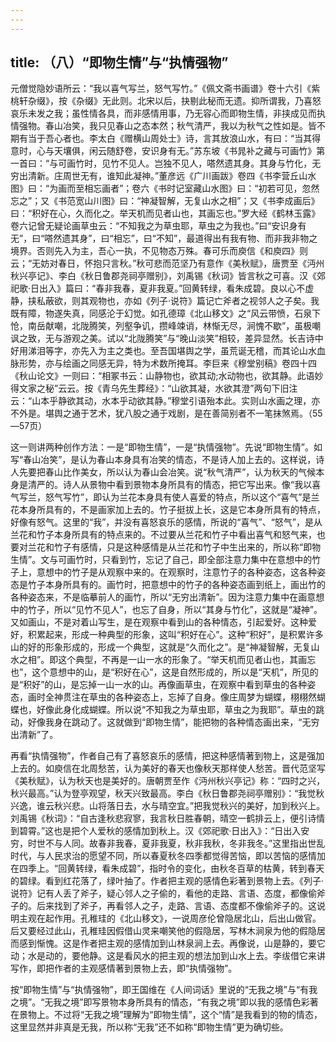 ```yaml
---
---
---
```

title: （八）“即物生情”与“执情强物”
---




元僧觉隐妙语所云：“我以喜气写兰，怒气写竹。”《佩文斋书画谱》卷十六引《紫桃轩杂缀》，按《杂缀》无此则。北宋以后，抉剔此秘而无遗。抑所谓我，乃喜怒哀乐未发之我；虽性情各具，而非感情用事，乃无容心而即物生情，非挟成见而执情强物。春山冶笑，我只见春山之态本然；秋气清严，我以为秋气之性如是。皆不期有当于吾心者也。李太白《赠横山周处士》诗，言其放浪山水，有曰：“当其得意时，心与天壤俱，闲云随舒卷，安识身有无。”苏东坡《书晁补之藏与可画竹》第一首曰：“与可画竹时，见竹不见人。岂独不见人，嗒然遗其身。其身与竹化，无穷出清新。庄周世无有，谁知此凝神。”董彦远《广川画跋》卷四《书李营丘山水图》曰：“为画而至相忘画者”；卷六《书时记室藏山水图》曰：“初若可见，忽然忘之”；又《书范宽山川图》曰：“神凝智解，无复山水之相”；又《书李成画后》曰：“积好在心，久而化之。举天机而见者山也，其画忘也。”罗大经《鹤林玉露》卷六记曾无疑论画草虫云：“不知我之为草虫耶，草虫之为我也。”曰“安识身有无”，曰“嗒然遗其身”，曰“相忘”，曰“不知”，最道得出有我有物、而非我非物之境界。否则先入为主，吾心一执，不见物态万殊。春可乐而庾信《和庾四》则云；“无妨对春日，怀抱只言秋。”秋可悲而范坚乃有意作《美秋赋》，唐贾至《沔州秋兴亭记》、李白《秋日鲁郡尧祠亭赠别》，刘禹锡《秋词》皆言秋之可喜。汉《郊祀歌·日出入》篇曰：“春非我春，夏非我夏。”回黄转绿，看朱成碧。良以心不虚静，挟私蔽欲，则其观物也，亦如《列子·说符》篇记亡斧者之视邻人之子矣。我既有障，物遂失真，同感沦于幻觉。如孔德璋《北山移文》之“风云带愤，石泉下怆，南岳献嘲，北陇腾笑，列壑争讥，攒峰竦诮，林惭无尽，涧愧不歇”，虽极嘲讽之致，无与游观之美。试以“北陇腾笑”与“晚山淡笑”相较，差异显然。长吉诗中好用涕泪等字，亦先入为主之类也。至吾国堪舆之学，虽荒诞无稽，而其论山水血脉形势，亦与绘画之同感无异，特为术数所掩耳。李巨来《穆堂别稿》卷四十四《秋山论文》一则曰：“相冢书云：山静物也，欲其动;水动物也，欲其静。此语妙得文家之秘”云云。按《青乌先生葬经》：“山欲其凝，水欲其澄”两句下旧注云：“山本乎静欲其动，水本乎动欲其静。”穆堂引语殆本此。实则山水画之理，亦不外是。堪舆之通于艺术，犹八股之通于戏剧，是在善简别者不一笔抹煞焉。（55—57页）

这一则讲两种创作方法：一是“即物生情”，一是“执情强物”。先说“即物生情”。如写“春山冶笑”，是认为春山本身具有冶笑的情态，不是诗人加上去的。这样说，诗人先要把春山比作美女，所以认为春山会冶笑。说“秋气清严”，认为秋天的气候本身是清严的。诗人从景物中看到景物本身所具有的情态，把它写出来。像“我以喜气写兰，怒气写竹”，即认为兰花本身具有使人喜爱的特点，所以这个“喜气”是兰花本身所具有的，不是画家加上去的。竹子挺拔上长，这是它本身所具有的特点，好像有怒气。这里的“我”，并没有喜怒哀乐的感情，所说的“喜气”、“怒气”，是从兰花和竹子本身所具有的特点来的。不过要从兰花和竹子中看出喜气和怒气来，也要对兰花和竹子有感情，只是这种感情是从兰花和竹子中生出来的，所以称“即物生情”。文与可画竹时，只看到竹，忘记了自己，即全部注意力集中在意想中的竹子上，意想中的竹子是从观察中来的。在观察时，注意竹子的各种姿态，这各种姿态是竹子本身所具有的。画竹时，把意想中的竹子的各种姿态画到纸上，画出竹的各种姿态来，不是临摹前人的画竹，所以“无穷出清新”。因为注意力集中在画意想中的竹子，所以“见竹不见人”，也忘了自身，所以“其身与竹化”，这就是“凝神”。又如画山，不是对着山写生，是在观察中看到山的各种情态，引起爱好。这种爱好，积累起来，形成一种典型的形象，这叫“积好在心”。这种“积好”，是积累许多山的好的形象形成的，形成一个典型，这就是“久而化之”。是“神凝智解，无复山水之相”。即这个典型，不再是一山一水的形象了。“举天机而见者山也，其画忘也”，这个意想中的山，是“积好在心”，这是自然形成的，所以是“天机”，所见的是“积好”的山，是忘掉一山一水的山。再像画草虫，在观察中看到草虫的各种姿态，画时全神贯注在草虫的各种姿态上，忘掉了自身。像庄周梦为蝴蝶，栩栩然蝴蝶也，好像此身化成蝴蝶。所以说“不知我之为草虫耶，草虫之为我耶”。草虫的跳动，好像我身在跳动了。这就做到“即物生情”，能把物的各种情态画出来，“无穷出清新”了。

再看“执情强物”，作者自己有了喜怒哀乐的感情，把这种感情著到物上，这是强加上去的。如庾信在北周愁苦，认为美好的春天也像秋天那样使人愁苦。晋代范坚写《美秋赋》，认为秋天也是美好的。唐朝贾至作《沔州秋兴亭记》称：“四时之兴，秋兴最高。”认为登亭观望，秋天兴致最高。李白《秋日鲁郡尧祠亭赠别》：“我觉秋兴逸，谁云秋兴悲。山将落日去，水与晴空宜。”把我觉秋兴的美好，加到秋兴上。刘禹锡《秋词》：“自古逢秋悲寂寥，我言秋日胜春朝，晴空一鹤排云上，便引诗情到碧霄。”这也是把个人爱秋的感情加到秋上。汉《郊祀歌·日出入》：“日出入安穷，时世不与人同。故春非我春，夏非我夏，秋非我秋，冬非我冬。”这里指出世乱时代，与人民求治的愿望不同，所以春夏秋冬四季都觉得苦恼，即以苦恼的感情加在四季上。“回黄转绿，看朱成碧”，指时令的变化，由秋冬百草的枯黄，转到春天的碧绿。看到红花落了，绿叶抽了。作者把主观的感情色彩著到景物上去。《列子·说符》记有人丢了斧子，疑心邻人之子偷的，看他的走路、言语、态度，都像偷斧子的。后来找到了斧子，再看邻人之子，走路、言语、态度都不像偷斧子的。这说明主观在起作用。孔稚珪的《北山移文》，一说周彦伦曾隐居北山，后出山做官。后又要经过此山，孔稚珪因假借山灵来嘲笑他的假隐居，写林木涧泉为他的假隐居而感到惭愧。这是作者把主观的感情加到山林泉涧上去。再像说，山是静的，要它动；水是动的，要他静。这是看风水的把主观的想法加到山水上去。李绂借它来讲写作，即把作者的主观感情著到景物上去，即“执情强物”。

按“即物生情”与“执情强物”，即王国维在《人间词话》里说的“无我之境”与“有我之境”。“无我之境”即写景物本身所具有的情态，“有我之境”即以我的感情色彩著在景物上。不过将“无我之境”理解为“即物生情”，这个“情”是我看到的物的情态，这里显然并非真是无我，所以称“无我”还不如称“即物生情”更为确切些。
